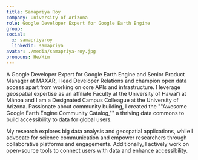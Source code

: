 ```yaml
---
title: Samapriya Roy
company: University of Arizona
role: Google Developer Expert for Google Earth Engine
group:
social:
  x: samapriyaroy
  linkedin: samapriya
avatar: ./media/samapriya-roy.jpg
pronouns: He/Him
---
```

A Google Developer Expert for Google Earth Engine and Senior Product Manager at MAXAR, I lead Developer Relations and champion open data access apart from working on core APIs and infrastructure. I leverage geospatial expertise as an affiliate Faculty at the University of Hawaiʻi at Mānoa and I am a Designated Campus Colleague at the University of Arizona. Passionate about community building, I created the ""Awesome Google Earth Engine Community Catalog,"" a thriving data commons to build accessibility to data for global users. 

My research explores big data analysis and geospatial applications, while I advocate for science communication and empower researchers through collaborative platforms
and engagements. Additionally, I actively work on open-source tools to connect users with data and enhance accessibility.